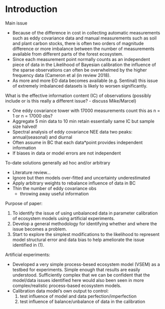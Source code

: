 # Introduction

 Main issue

  * Because of the difference in cost in collecting automatic
    measurements such as eddy covariance data and manual measurements
    such as soil and plant carbon stocks, there is often two orders of
    magnitude difference or more imbalance between the number of
    measurements available from different parts of the forest
    ecosystem.
  * Since each measurement point normally counts as an independent piece of
    data in the Likelihood of Bayesian calibration the influence of
    the sparse observations can often be overwhelmed by the higher
    frequency data (Cameron et al (in review 2018). 
  * As more and more EO data becomes available (e.g. Sentinal) this
    issue of extremely imbalanced datasets is likely to worsen
    significantly.
	
 What is the effective information content (IC) of observations
 (possibly include or is this really a different issue? - discuss
 Mike/Marcel)

  * One eddy covariance tower with 17000 measurements count this as n = 1 or n = 17000 obs?
  * Aggregate 5 min data to 10 min retain essentially same IC but sample size halved!
  * Spectral analysis of eddy covariance NEE data two peaks: annual(seasonal) and diurnal
  * Often assume in BC that each data*point provides independent information
  * If biases in data or model errors are not independent

 To-date solutions generally ad hoc and/or arbitrary 
  
  * Literature review...
  * Ignore but then models over-fitted and uncertainty underestimated
  * Apply arbitrary weights to rebalance influence of data in BC
  * Thin the number of eddy covariance obs
      * throwing away useful information

 Purpose of paper:
 
  1. To identify the issue of using unbalanced data in parameter calibration of ecosystem models using artificial experiments. 
  2. Develop a general methodology for identifying whether and where the issue becomes a problem.
  3. Start to explore the simplest modifications to the likelihood to represent model structural error and data bias to help ameliorate the issue identified in (1). 

 Artificial experiments:
 
  * Developed a very simple process-besed ecosystem model (VSEM) as a testbed for
    experiments. Simple enough that results are easily
    understood. Sufficiently complex that we can be confident that the
    model/data issues identified here would also been seen in more
    complex/realistic process-based ecosystem models. 
  * Calibration data model's own output to control:
	1. test influence of model and data perfection/imperfection
	2.  test influence of balance/unbalance of data in the calibration
